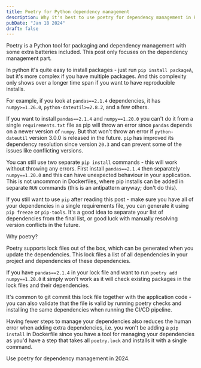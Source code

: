 ```yaml
---
title: Poetry for Python dependency management
description: Why it's best to use poetry for dependency management in Python projects.
pubDate: "Jan 18 2024"
draft: false
---
```


Poetry is a Python tool for packaging and dependency management with some extra batteries included. This post only focuses on the dependency management part.

In python it's quite easy to install packages - just run `pip install packageA`, but it's more complex if you have multiple packages. And this complexity only shows over a longer time span if you want to have reproducible installs.

For example, if you look at `pandas==2.1.4` dependencies, it has `numpy>=1.26.0`, `python-dateutil>=2.8.2`, and a few others.

If you want to install `pandas==2.1.4` and `numpy==1.20.0` you can't do it from a single `requirements.txt` file as pip will throw an error since `pandas` depends on a newer version of `numpy`. But that won't throw an error if `python-dateutil` version 3.0.0 is released in the future. `pip` has improved its dependency resolution since version `20.3` and can prevent some of the issues like conflicting versions.

You can still use two separate `pip install` commands - this will work without throwing any errors. First install `pandas==2.1.4` then separately `numpy==1.20.0` and this can have unexpected behaviour in your application. This is not uncommon in Dockerfiles, where pip installs can be added in separate `RUN` commands (this is an antipattern anyway; don't do this).

If you still want to use `pip` after reading this post - make sure you have all of your dependencies in a single requirements file, you can generate it using `pip freeze` or `pip-tools`. It's a good idea to separate your list of dependencies from the final list, or good luck with manually resolving version conflicts in the future.

Why poetry?

Poetry supports lock files out of the box, which can be generated when you update the dependencies. This lock files a list of all dependencies in your project and dependencies of these dependencies.

If you have `pandas==2.1.4` in your lock file and want to run `poetry add numpy==1.20.0` it simply won't work as it will check existing packages in the lock files and their dependencies.

It's common to git commit this lock file together with the application code - you can also validate that the file is valid by running poetry checks and installing the same dependencies when running the CI/CD pipeline.

Having fewer steps to manage your dependencies also reduces the human error when adding extra dependencies, i.e. you won't be adding a `pip install` in Dockerfile since you have a tool for managing your dependencies as you'd have a step that takes all `poetry.lock` and installs it with a single command.

Use poetry for dependency management in 2024.
